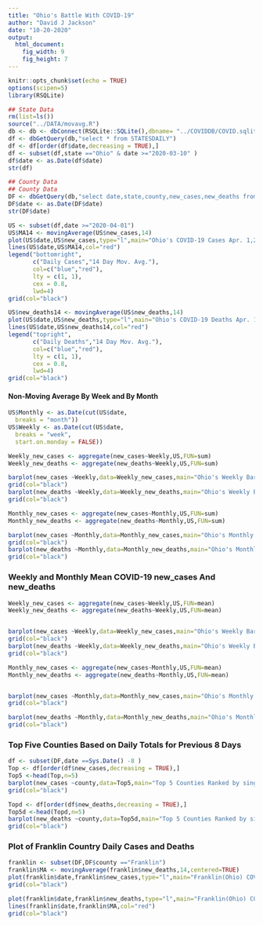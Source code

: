 ```yaml
---
title: "Ohio's Battle With COVID-19"
author: "David J Jackson"
date: "10-20-2020"
output: 
  html_document: 
    fig_width: 9
    fig_height: 7
---
```


```r
knitr::opts_chunk$set(echo = TRUE)
options(scipen=5)
library(RSQLite)
```
```r
## State Data
rm(list=ls())
source("../DATA/movavg.R")
db <- db <- dbConnect(RSQLite::SQLite(),dbname= "../COVIDDB/COVID.sqlite3")
df <- dbGetQuery(db,"select * from STATESDAILY")
df <- df[order(df$date,decreasing = TRUE),]
df <- subset(df,state =="Ohio" & date >="2020-03-10" )
df$date <- as.Date(df$date)
str(df)

## County Data
## County Data
DF <- dbGetQuery(db,"select date,state,county,new_cases,new_deaths from  COUNTYDAILY where state='Ohio'")
DF$date <- as.Date(DF$date)
str(DF$date)
```
```r
US <- subset(df,date >="2020-04-01")
US$MA14 <- movingAverage(US$new_cases,14)
plot(US$date,US$new_cases,type="l",main="Ohio's COVID-19 Cases Apr. 1,2020 - Present \n ( Red line = 14 day moving avearge)",xlab="Date",ylab="Cases",col="blue") 
lines(US$date,US$MA14,col="red")
legend("bottomright",
       c("Daily Cases","14 Day Mov. Avg."),
       col=c("blue","red"),
       lty = c(1, 1),
       cex = 0.8,
       lwd=4)
grid(col="black")
```
```r
US$new_deaths14 <- movingAverage(US$new_deaths,14)
plot(US$date,US$new_deaths,type="l",main="Ohio's COVID-19 Deaths Apr. 1,2020 - Present \n (Red = 14 day moving average)",xlab="Date",ylab="Deaths",col="blue")
lines(US$date,US$new_deaths14,col="red")
legend("topright",
       c("Daily Deaths","14 Day Mov. Avg."),
       col=c("blue","red"),
       lty = c(1, 1),
       cex = 0.8,
       lwd=4)
grid(col="black")
```

#### Non-Moving Average By Week and By Month

```r
US$Monthly <- as.Date(cut(US$date,
  breaks = "month"))
US$Weekly <- as.Date(cut(US$date,
  breaks = "week",
  start.on.monday = FALSE))

```
```r
Weekly_new_cases <- aggregate(new_cases~Weekly,US,FUN=sum)
Weekly_new_deaths <- aggregate(new_deaths~Weekly,US,FUN=sum)

```
```r
barplot(new_cases ~Weekly,data=Weekly_new_cases,main="Ohio's Weekly Barplot of Cases",xlab="Date",ylab="Cases")
grid(col="black")
barplot(new_deaths ~Weekly,data=Weekly_new_deaths,main="Ohio's Weekly Barplot of Deaths",xlab="Date",ylab="Deaths")
grid(col="black")
```
```r

Monthly_new_cases <- aggregate(new_cases~Monthly,US,FUN=sum)
Monthly_new_deaths <- aggregate(new_deaths~Monthly,US,FUN=sum)
```
```r
barplot(new_cases ~Monthly,data=Monthly_new_cases,main="Ohio's Monthly Barplot of Total Cases",xlab="Date",ylab="Cases" )
grid(col="black")
barplot(new_deaths ~Monthly,data=Monthly_new_deaths,main="Ohio's Monthly Barplot of Total Deaths",xlab="Date",ylab="Deaths")
grid(col="black")
```

### Weekly and Monthly Mean COVID-19 new_cases And new_deaths

```r
Weekly_new_cases <- aggregate(new_cases~Weekly,US,FUN=mean)
Weekly_new_deaths <- aggregate(new_deaths~Weekly,US,FUN=mean)


barplot(new_cases ~Weekly,data=Weekly_new_cases,main="Ohio's Weekly Barplot of Mean Cases",xlab="Date",ylab="Cases")
grid(col="black")
barplot(new_deaths ~Weekly,data=Weekly_new_deaths,main="Ohio's Weekly Barplot of Mean Deaths",xlab="Date",ylab="Deaths")
grid(col="black")
```
```r
Monthly_new_cases <- aggregate(new_cases~Monthly,US,FUN=mean)
Monthly_new_deaths <- aggregate(new_deaths~Monthly,US,FUN=mean)


barplot(new_cases ~Monthly,data=Monthly_new_cases,main="Ohio's Monthly Mean Barplot of Cases",xlab="Date",ylab="Cases")
grid(col="black")

barplot(new_deaths ~Monthly,data=Monthly_new_deaths,main="Ohio's Monthly Mean Barplot of new_deaths",xlab="Date",ylab="Deaths")
grid(col="black")
```

### Top Five Counties Based on Daily Totals for Previous 8 Days

```r
df <- subset(DF,date ==Sys.Date() -8 )
Top <- df[order(df$new_cases,decreasing = TRUE),]
Top5 <-head(Top,n=5)
barplot(new_cases ~county,data=Top5,main="Top 5 Counties Ranked by single Day Cases",xlab="(For Sept 13, 2020)",ylab="Cases")
grid(col="black")

Topd <- df[order(df$new_deaths,decreasing = TRUE),]
Top5d <-head(Topd,n=5)
barplot(new_deaths ~county,data=Top5d,main="Top 5 Counties Ranked by single Day Deaths",xlab="(For Sept 13, 2020)",ylab="Cases")
grid(col="black")
```

### Plot of Franklin Country Daily Cases and Deaths

```r
franklin <- subset(DF,DF$county =="Franklin")
franklin$MA <- movingAverage(franklin$new_deaths,14,centered=TRUE)
plot(franklin$date,franklin$new_cases,type="l",main="Franklin(Ohio) COVID-19 Cases by Date")
grid(col="black")

plot(franklin$date,franklin$new_deaths,type="l",main="Franklin(Ohio) COVID-19 Deaths by Date")
lines(franklin$date,franklin$MA,col="red")
grid(col="black")
```

